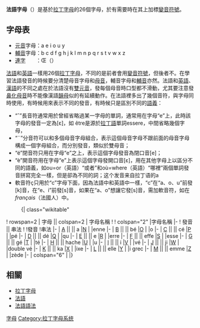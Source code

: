 {{Unreferenced|time=2019-06-12T13:27:20+00:00}}
{{IPA notice}}
'''法語字母'''（{{lang-fr|alphabet français}}）是基於[[拉丁字母|拉丁字母]]的26個字母，於有需要時在其上加標[[變音符號|變音符號]]。
{{Alphabet fr}}

== 字母表 ==
* [[元音|元音]]字母：a e i o u y
* [[輔音|輔音]]字母：b c d f g h j k l m n p q r s t v w x z
* [[連字|連字]]　　：Œ（{{lang|fr|œil、fœtus、bœuf...}}）

[[法語|法語]]和[[英語|英語]]一樣用26個[[拉丁字母|拉丁字母]]，不同的是前者會用[[變音符號|變音符號]]，但後者不。在學習法語發音的時候要分清楚母音字母和[[母音|母音]]，輔音字母和[[輔音|輔音]]亦然。法語和[[英語|英語]]、[[漢語|漢語]]的不同之處在於法語沒有[[雙元音|雙元音]]，發每個母音時口型都不滑動，尤其要注意發[[鼻化母音|鼻化母音]]時不能像漢語[[韻母|韻母]]似的有延續動作。在法語裡多出了幾個音符，與字母同時使用，有時候用來表示不同的發音，有時候只是區別不同的[[語義|語義]]：
* “ˆ”長音符通常用於曾經省略過某一字母的單詞，通常用在字母“e”上，此時該字母的發音一定為[ɛ]，如 être是源於[[拉丁語|拉丁語]]單詞essere，中間省略幾個字母，
* “¨”分音符可以和多個母音字母組合，表示這個母音字母不跟前面的母音字母構成一個字母組合，而分別發音，類似於雙母音；
* “é”閉音符只用在字母“e”之上，表示這個字母發音為閉口音[e]；
* “è”開音符用在字母“e”上表示這個字母發開口音[ε]，用在其他字母上以區分不同的語義，如ou=or（英語）“或者”和où=where（英語）“哪裡”兩個單詞發音拼寫完全一樣，但是卻為不同的詞；这个发音来自拉丁语的a
* 軟音符ç只用於“c”字母下面，因為法語中和英語中一樣，“c”在“a、o、u”前發[k]音，在“e、i”前發[s]音，如果在“a、o”想讓它發[s]音，需加軟音符，如在''français''（法國人）中。

:{| class="wikitable"
! rowspan=2 | 字母 || colspan=2 | 字母名稱
!
! colspan="2" |字母名稱
|-
! 發音 || 串法
!
!發音
!串法
|-
| [[A|A]] || {{IPA|/ɑ/}} || a
|[[N|N]]
|{{IPA|/ɛn/}}
|enne
|-
| [[B|B]] || {{IPA|/be/}} || bé
|[[O|O]]
|{{IPA|/o/}}
|o
|-
| [[C|C]] || {{IPA|/se/}} || cé
|[[P|P]]
|{{IPA|/pe/}}
|pé
|-
| [[D|D]] || {{IPA|/de/}} || dé
|[[Q|Q]]
|{{IPA|/ky/}}
|qu
|-
| [[E|E]] || {{IPA|/ə/}} || e
|[[R|R]]
|{{IPA|/ɛʁ/}}
|erre
|-
| [[F|F]] || {{IPA|/ɛf/}} || effe
|[[S|S]]
|{{IPA|/ɛs/}}
|esse
|-
| [[G|G]] || {{IPA|/ʒe/}} || gé
|[[T|T]]
|{{IPA|/te/}}
|té
|-
| [[H|H]] || {{IPA|/aʃ/}} || hache
|[[U|U]]
|{{IPA|/y/}}
|u
|-
| [[I|I]] || {{IPA|/i/}} || i
|[[V|V]]
|{{IPA|/ve/}}
|vé
|-
| [[J|J]] || {{IPA|/ʒi/}} || ji
|[[W|W]]
|{{IPA|/dublə ve/}}
|double vé
|-
| [[K|K]] || {{IPA|/kɑ/}} || ka
|[[X|X]]
|{{IPA|/iks/}}
|ixe
|-
| [[L|L]] || {{IPA|/ɛl/}} || elle
|[[Y|Y]]
|{{IPA|/igʁɛk/}}
|i grec
|-
| [[M|M]] || {{IPA|/ɛm/}} || emme
|[[Z|Z]]
|{{IPA|/zɛd/}}
|zède
|-
| colspan="6" |
|}

== 相關 ==
* [[拉丁字母|拉丁字母]]
* [[法語|法語]]
* [[法語語法|法語語法]]

[[Category:法语|字母]]
[[Category:拉丁字母系统|Category:拉丁字母系统]]